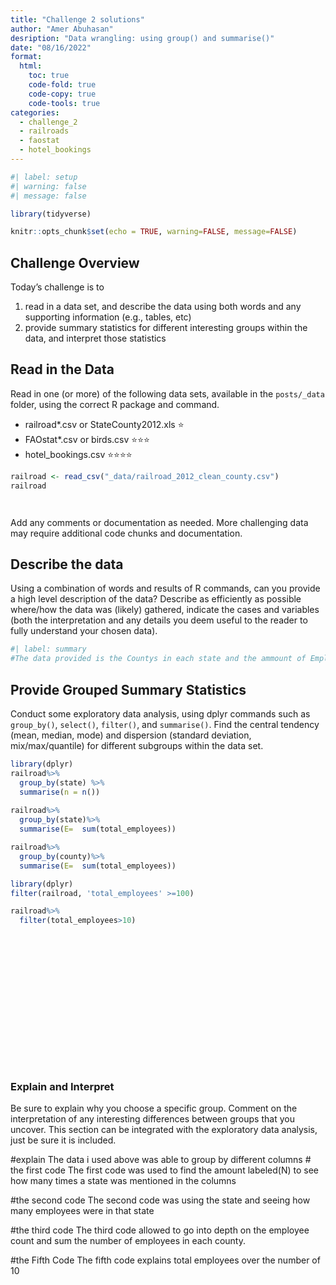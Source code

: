 ```yaml
---
title: "Challenge 2 solutions"
author: "Amer Abuhasan"
desription: "Data wrangling: using group() and summarise()"
date: "08/16/2022"
format:
  html:
    toc: true
    code-fold: true
    code-copy: true
    code-tools: true
categories:
  - challenge_2
  - railroads
  - faostat
  - hotel_bookings
---
```


```r
#| label: setup
#| warning: false
#| message: false

library(tidyverse)

knitr::opts_chunk$set(echo = TRUE, warning=FALSE, message=FALSE)
```

## Challenge Overview

Today's challenge is to

1)  read in a data set, and describe the data using both words and any supporting information (e.g., tables, etc)
2)  provide summary statistics for different interesting groups within the data, and interpret those statistics

## Read in the Data

Read in one (or more) of the following data sets, available in the `posts/_data` folder, using the correct R package and command.

-   railroad\*.csv or StateCounty2012.xls ⭐
-   FAOstat\*.csv or birds.csv ⭐⭐⭐
-   hotel_bookings.csv ⭐⭐⭐⭐

```r
railroad <- read_csv("_data/railroad_2012_clean_county.csv")
railroad




```

Add any comments or documentation as needed. More challenging data may require additional code chunks and documentation.

## Describe the data

Using a combination of words and results of R commands, can you provide a high level description of the data? Describe as efficiently as possible where/how the data was (likely) gathered, indicate the cases and variables (both the interpretation and any details you deem useful to the reader to fully understand your chosen data).

```r
#| label: summary
#The data provided is the Countys in each state and the ammount of Employees who work for the railroads. Each county has a certain amount of counties and we will be grouping them together to show states and counties together to add up the employees 
```

## Provide Grouped Summary Statistics

Conduct some exploratory data analysis, using dplyr commands such as `group_by()`, `select()`, `filter()`, and `summarise()`. Find the central tendency (mean, median, mode) and dispersion (standard deviation, mix/max/quantile) for different subgroups within the data set.

```r
library(dplyr)
railroad%>%
  group_by(state) %>%
  summarise(n = n())
 
railroad%>%
  group_by(state)%>%
  summarise(E=  sum(total_employees))

railroad%>%
  group_by(county)%>%
  summarise(E=  sum(total_employees))

library(dplyr)
filter(railroad, 'total_employees' >=100)

railroad%>%
  filter(total_employees>10)












  





```

### Explain and Interpret

Be sure to explain why you choose a specific group. Comment on the interpretation of any interesting differences between groups that you uncover. This section can be integrated with the exploratory data analysis, just be sure it is included.

#explain
The data i used above was able to group by different columns 
# the first code 
The first code was used to find the amount labeled(N) to see how many times a state was mentioned in the columns 

#the second code 
The second code was using the state and seeing how many employees were in that state 

#the third code 
The third code allowed to go into depth on the employee count and sum the number of employees in each county. 

#the Fifth Code 
The fifth code explains total employees over the number of 10 